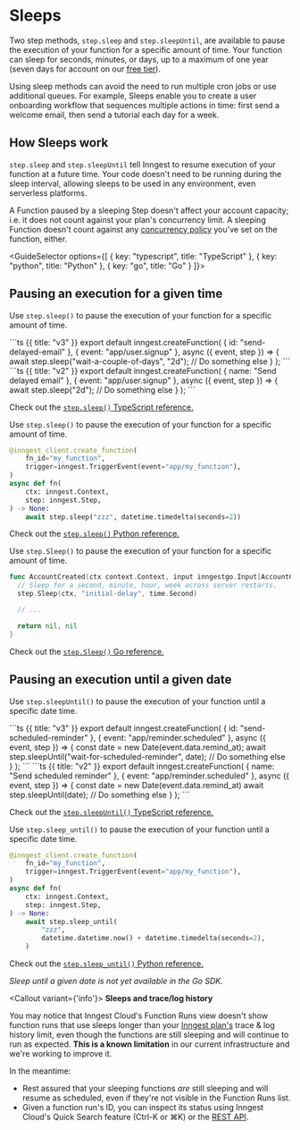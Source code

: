 

# Sleeps

Two step methods, `step.sleep` and `step.sleepUntil`, are available to pause the execution of your function for a specific amount of time. Your function can sleep for seconds, minutes, or days, up to a maximum of one year (seven days for account on our [free tier](/pricing?ref=docs-sleeps)).

Using sleep methods can avoid the need to run multiple cron jobs or use additional queues. For example, Sleeps enable you to create a user onboarding workflow that sequences multiple actions in time: first send a welcome email, then send a tutorial each day for a week.

## How Sleeps work

`step.sleep` and `step.sleepUntil` tell Inngest to resume execution of your function at a future time. Your code doesn't need to be running during the sleep interval, allowing sleeps to be used in any environment, even serverless platforms.

A Function paused by a sleeping Step doesn't affect your account capacity; i.e. it does not count against your plan's concurrency limit. A sleeping Function doesn't count against any [concurrency policy](/docs/guides/concurrency) you've set on the function, either.


<GuideSelector
  options={[
    { key: "typescript", title: "TypeScript" },
    { key: "python", title: "Python" },
    { key: "go", title: "Go" }
  ]}>


## Pausing an execution for a given time


<GuideSection show="typescript">

  Use `step.sleep()` to pause the execution of your function for a specific amount of time.

  <CodeGroup>
  ```ts {{ title: "v3" }}
  export default inngest.createFunction(
    { id: "send-delayed-email" },
    { event: "app/user.signup" },
    async ({ event, step }) => {
      await step.sleep("wait-a-couple-of-days", "2d");
      // Do something else
    }
  );
  ```
  ```ts {{ title: "v2" }}
  export default inngest.createFunction(
    { name: "Send delayed email" },
    { event: "app/user.signup" },
    async ({ event, step }) => {
      await step.sleep("2d");
      // Do something else
    }
  );
  ```
  </CodeGroup>


Check out the [`step.sleep()` TypeScript reference.](/docs/reference/functions/step-sleep)

</GuideSection>

<GuideSection show="python">

  Use `step.sleep()` to pause the execution of your function for a specific amount of time.

  ```py
  @inngest_client.create_function(
      fn_id="my_function",
      trigger=inngest.TriggerEvent(event="app/my_function"),
  )
  async def fn(
      ctx: inngest.Context,
      step: inngest.Step,
  ) -> None:
      await step.sleep("zzz", datetime.timedelta(seconds=2))
  ```

Check out the [`step.sleep()` Python reference.](/docs/reference/python/steps/sleep)

</GuideSection>

<GuideSection show="go">

  Use `step.Sleep()` to pause the execution of your function for a specific amount of time.

  ```go
  func AccountCreated(ctx context.Context, input inngestgo.Input[AccountCreatedEvent]) (any, error) {
    // Sleep for a second, minute, hour, week across server restarts.
    step.Sleep(ctx, "initial-delay", time.Second)

    // ...

    return nil, nil
  }
  ```

  Check out the [`step.Sleep()` Go reference.](https://pkg.go.dev/github.com/inngest/inngestgo@v0.7.2/step#Sleep)

</GuideSection>


## Pausing an execution until a given date


<GuideSection show="typescript">

Use `step.sleepUntil()` to pause the execution of your function until a specific date time.

<CodeGroup>
```ts {{ title: "v3" }}
export default inngest.createFunction(
  { id: "send-scheduled-reminder" },
  { event: "app/reminder.scheduled" },
  async ({ event, step }) => {
    const date = new Date(event.data.remind_at);
    await step.sleepUntil("wait-for-scheduled-reminder", date);
    // Do something else
  }
);
```
```ts {{ title: "v2" }}
export default inngest.createFunction(
  { name: "Send scheduled reminder" },
  { event: "app/reminder.scheduled" },
  async ({ event, step }) => {
    const date = new Date(event.data.remind_at)
    await step.sleepUntil(date);
    // Do something else
  }
);
```
</CodeGroup>

Check out the [`step.sleepUntil()` TypeScript reference.](/docs/reference/functions/step-sleep-until)

</GuideSection>

<GuideSection show="python">

  Use `step.sleep_until()` to pause the execution of your function until a specific date time.

```py
@inngest_client.create_function(
    fn_id="my_function",
    trigger=inngest.TriggerEvent(event="app/my_function"),
)
async def fn(
    ctx: inngest.Context,
    step: inngest.Step,
) -> None:
    await step.sleep_until(
        "zzz",
        datetime.datetime.now() + datetime.timedelta(seconds=2),
    )
```
Check out the [`step.sleep_until()` Python reference.](/docs/reference/python/steps/sleep-until)

</GuideSection>

<GuideSection show="go">

  _Sleep until a given date is not yet available in the Go SDK._

</GuideSection>

</GuideSelector>

<Callout variant={'info'}>
  **Sleeps and trace/log history**

  You may notice that Inngest Cloud's Function Runs view doesn't show function runs that use sleeps longer than your [Inngest plan's](/pricing) trace & log history limit, even though the functions are still sleeping and will continue to run as expected. **This is a known limitation** in our current infrastructure and we're working to improve it.

  In the meantime:

  - Rest assured that your sleeping functions *are* still sleeping and will resume as scheduled, even if they're not visible in the Function Runs list.
  - Given a function run's ID, you can inspect its status using Inngest Cloud's Quick Search feature (Ctrl-K or ⌘K) or the [REST API](https://api-docs.inngest.com/docs/inngest-api/).
</Callout>
